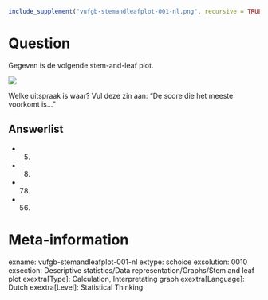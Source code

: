 ```{r, echo = FALSE, results = "hide"}
include_supplement("vufgb-stemandleafplot-001-nl.png", recursive = TRUE)
```

Question
========
Gegeven is de volgende stem-and-leaf plot.

![](vufgb-stemandleafplot-001-nl.png)

Welke uitspraak is waar? Vul deze zin aan: "De score die het meeste voorkomt is..."

Answerlist
----------
* 5.
* 8.
* 78.
* 56.

Meta-information
================
exname: vufgb-stemandleafplot-001-nl
extype: schoice
exsolution: 0010
exsection: Descriptive statistics/Data representation/Graphs/Stem and leaf plot
exextra[Type]: Calculation, Interpretating graph
exextra[Language]: Dutch
exextra[Level]: Statistical Thinking